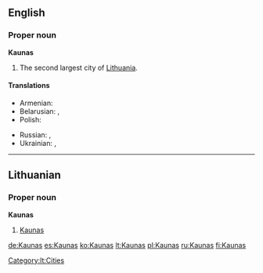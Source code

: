 ==English==
{{wikipedia}}
===Proper noun===
'''Kaunas'''

# The second largest city of [[Lithuania]].

====Translations====
{{trans-top|city}}
* Armenian: {{t-|hy|Կաունաս|tr=Kaunas}}
* Belarusian: {{t|be|Koўнa|n|tr=Kóŭna|xs=Belarusian}},  {{t|be|Каўнас|m|tr=Káŭnas|xs=Belarusian}}
* Polish: {{t|pl|Kowno|n}}
{{trans-mid}}
* Russian: {{t|ru|Каунас|m|tr=Káunas}},  {{qualifier|obsolete}} {{t|ru|Ковно|n|tr=Kóvno}}
* Ukrainian: {{t|uk|Каунас|m|tr=Káunas|xs=Ukrainian}},  {{qualifier|obsolete}} {{t|uk|Ковно|tr=Kóvno|xs=Ukrainian}}
{{trans-bottom}}

----

==Lithuanian==

===Proper noun===
'''Kaunas'''

# [[Kaunas#English|Kaunas]]

[[Category:lt:Cities]]

[[de:Kaunas]]
[[es:Kaunas]]
[[ko:Kaunas]]
[[lt:Kaunas]]
[[pl:Kaunas]]
[[ru:Kaunas]]
[[fi:Kaunas]]
